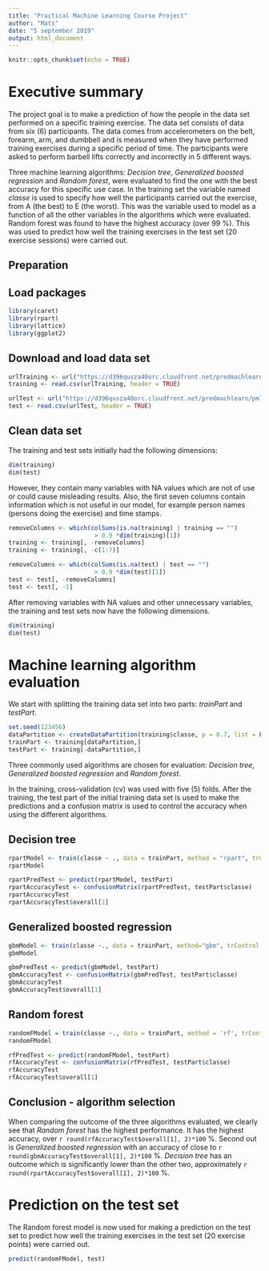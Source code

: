```yaml
---
title: "Practical Machine Learning Course Project"
author: "Mats"
date: "5 september 2019"
output: html_document
---
```


```r
knitr::opts_chunk$set(echo = TRUE)
```

# Executive summary
The project goal is to make a prediction of how the people in the data set performed on a specific training exercise. The data set consists of data from six (6) participants. The data comes from accelerometers on the belt, forearm, arm, and dumbbell and is measured when they have performed training exercises during a specific period of time. The participants were asked to perform barbell lifts correctly and incorrectly in 5 different ways.

Three machine learning algorithms: *Decision tree*, *Generalized boosted regression* and *Random forest*, were evaluated to find the one with the best accuracy for this specific use case. In the training set the variable named *classe* is used to specify how well the participants carried out the exercise, from A (the best) to E (the worst). This was the variable used to model as a function of all the other variables in the algorithms which were evaluated. Random forest was found to have the highest accuracy (over 99 %). This was used to predict how well the training exercises in the test set (20 exercise sessions) were carried out.

## Preparation

## Load packages
```r
library(caret)
library(rpart)
library(lattice)
library(ggplot2)
```

## Download and load data set
```r
urlTraining <- url("https://d396qusza40orc.cloudfront.net/predmachlearn/pml-training.csv")
training <- read.csv(urlTraining, header = TRUE)

urlTest <- url("https://d396qusza40orc.cloudfront.net/predmachlearn/pml-testing.csv")
test <- read.csv(urlTest, header = TRUE)
```

## Clean data set
The training and test sets initially had the following dimensions:
```r
dim(training)
dim(test)
```

However, they contain many variables with NA values which are not of use or could cause misleading results. Also, the first seven columns contain information which is not useful in our model, for example person names (persons doing the exercise) and time stamps.

```r
removeColumns <- which(colSums(is.na(training) | training == "")
                        > 0.9 *dim(training)[1]) 
training <- training[, -removeColumns]
training <- training[, -c(1:7)]

removeColumns <- which(colSums(is.na(test) | test == "")
                        > 0.9 *dim(test)[1]) 
test <- test[, -removeColumns]
test <- test[, -1]
```

After removing variables with NA values and other unnecessary variables, the training and test sets now have the following dimensions.
```r
dim(training)
dim(test)
```

# Machine learning algorithm evaluation
We start with splitting the training data set into two parts: *trainPart* and *testPart*.

```r
set.seed(123456)
dataPartition <- createDataPartition(training$classe, p = 0.7, list = FALSE)
trainPart <- training[dataPartition,]
testPart <- training[-dataPartition,]
```

Three commonly used algorithms are chosen for evaluation: *Decision tree*, *Generalized boosted regression* and *Random forest*.

In the training, cross-validation (cv) was used with five (5) folds. After the training, the test part of the initial training data set is used to make the predictions and a confusion matrix is used to control the accuracy when using the different algorithms.

## Decision tree
```r
rpartModel <- train(classe ~ ., data = trainPart, method = "rpart", trControl = trainControl(method = 'cv', number = 5))
rpartModel
```

```r
rpartPredTest <- predict(rpartModel, testPart)
rpartAccuracyTest <- confusionMatrix(rpartPredTest, testPart$classe)
rpartAccuracyTest
rpartAccuracyTest$overall[1]
```

## Generalized boosted regression
```r
gbmModel <- train(classe ~., data = trainPart, method="gbm", trControl = trainControl(method = 'cv', number = 5), verbose = FALSE)
gbmModel
```

```r
gbmPredTest <- predict(gbmModel, testPart)
gbmAccuracyTest <- confusionMatrix(gbmPredTest, testPart$classe)
gbmAccuracyTest
gbmAccuracyTest$overall[1]
```

## Random forest
```r
randomFModel = train(classe ~., data = trainPart, method = 'rf', trControl = trainControl(method = 'cv', number = 5), verbose = FALSE)
randomFModel
```

```r
rfPredTest <- predict(randomFModel, testPart)
rfAccuracyTest <- confusionMatrix(rfPredTest, testPart$classe)
rfAccuracyTest
rfAccuracyTest$overall[1]
```

## Conclusion - algorithm selection
When comparing the outcome of the three algorithms evaluated, we clearly see that *Random forest* has the highest performance. It has the highest accuracy, over `r round(rfAccuracyTest$overall[1], 2)*100` %. Second out is *Generalized boosted regression* with an accuracy of close to `r round(gbmAccuracyTest$overall[1], 2)*100` %. *Decision tree* has an outcome which is significantly lower than the other two, approximately `r round(rpartAccuracyTest$overall[1], 2)*100` %.

# Prediction on the test set
The Random forest model is now used for making a prediction on the test set to predict how well the training exercises in the test set (20 exercise points) were carried out.

```r
predict(randomFModel, test)
```